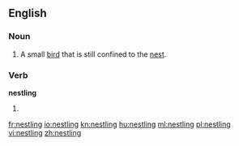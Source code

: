 ==English==

===Noun===
{{en-noun}}

# A small [[bird]] that is still confined to the [[nest]].

===Verb===
'''nestling'''

# {{present participle of|[[nestle]]}}

[[fr:nestling]]
[[io:nestling]]
[[kn:nestling]]
[[hu:nestling]]
[[ml:nestling]]
[[pl:nestling]]
[[vi:nestling]]
[[zh:nestling]]